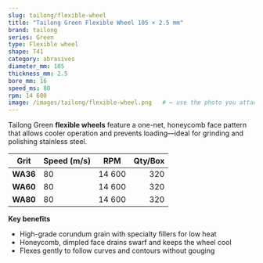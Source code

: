 ```yaml
---
slug: tailong/flexible-wheel
title: "Tailong Green Flexible Wheel 105 × 2.5 mm"
brand: tailong
series: Green
type: Flexible wheel
shape: T41
category: abrasives
diameter_mm: 105
thickness_mm: 2.5
bore_mm: 16
speed_ms: 80
rpm: 14 600
image: /images/tailong/flexible-wheel.png   # ← use the photo you attached
---
```


Tailong Green **flexible wheels** feature a one-net, honeycomb face pattern
that allows cooler operation and prevents loading—ideal for grinding and
polishing stainless steel.

| Grit | Speed (m/s) | RPM   | Qty/Box |
|------|-------------|-------|--------:|
| **WA36** | 80 | 14 600 | 320 |
| **WA60** | 80 | 14 600 | 320 |
| **WA80** | 80 | 14 600 | 320 |

**Key benefits**

- High-grade corundum grain with specialty fillers for low heat  
- Honeycomb, dimpled face drains swarf and keeps the wheel cool  
- Flexes gently to follow curves and contours without gouging

